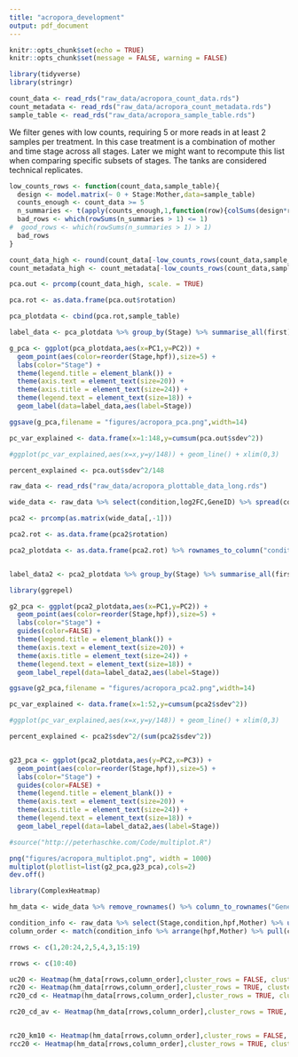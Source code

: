 ```yaml
---
title: "acropora_development"
output: pdf_document
---
```


```r
knitr::opts_chunk$set(echo = TRUE)
knitr::opts_chunk$set(message = FALSE, warning = FALSE)
```

```r
library(tidyverse)
library(stringr)

count_data <- read_rds("raw_data/acropora_count_data.rds")
count_metadata <- read_rds("raw_data/acropora_count_metadata.rds")
sample_table <- read_rds("raw_data/acropora_sample_table.rds")


```

We filter genes with low counts, requiring 5 or more reads in at least 2 samples per treatment. In this case treatment is a combination of mother and time stage across all stages. Later we might want to recompute this list when comparing specific subsets of stages. The tanks are considered technical replicates.

```r
low_counts_rows <- function(count_data,sample_table){
  design <- model.matrix(~ 0 + Stage:Mother,data=sample_table)
  counts_enough <- count_data >= 5
  n_summaries <- t(apply(counts_enough,1,function(row){colSums(design*row)}))
  bad_rows <- which(rowSums(n_summaries > 1) <= 1)
#  good_rows <- which(rowSums(n_summaries > 1) > 1)
  bad_rows
}

count_data_high <- round(count_data[-low_counts_rows(count_data,sample_table),])
count_metadata_high <- count_metadata[-low_counts_rows(count_data,sample_table),]
```

```r
pca.out <- prcomp(count_data_high, scale. = TRUE)

pca.rot <- as.data.frame(pca.out$rotation)

pca_plotdata <- cbind(pca.rot,sample_table)

label_data <- pca_plotdata %>% group_by(Stage) %>% summarise_all(first)

g_pca <- ggplot(pca_plotdata,aes(x=PC1,y=PC2)) + 
  geom_point(aes(color=reorder(Stage,hpf)),size=5) + 
  labs(color="Stage") + 
  theme(legend.title = element_blank()) +
  theme(axis.text = element_text(size=20)) + 
  theme(axis.title = element_text(size=24)) + 
  theme(legend.text = element_text(size=18)) +
  geom_label(data=label_data,aes(label=Stage))

ggsave(g_pca,filename = "figures/acropora_pca.png",width=14)

pc_var_explained <- data.frame(x=1:148,y=cumsum(pca.out$sdev^2))

#ggplot(pc_var_explained,aes(x=x,y=y/148)) + geom_line() + xlim(0,3)

percent_explained <- pca.out$sdev^2/148

```


```r
raw_data <- read_rds("raw_data/acropora_plottable_data_long.rds")

wide_data <- raw_data %>% select(condition,log2FC,GeneID) %>% spread(condition,log2FC) 

pca2 <- prcomp(as.matrix(wide_data[,-1]))

pca2.rot <- as.data.frame(pca2$rotation)

pca2_plotdata <- as.data.frame(pca2.rot) %>% rownames_to_column("condition") %>% mutate(Stage=str_extract(condition,"[^_]+"))%>% left_join(sample_table %>% group_by(Stage) %>% summarise_all(first),by="Stage")


label_data2 <- pca2_plotdata %>% group_by(Stage) %>% summarise_all(first)

library(ggrepel)

g2_pca <- ggplot(pca2_plotdata,aes(x=PC1,y=PC2)) + 
  geom_point(aes(color=reorder(Stage,hpf)),size=5) + 
  labs(color="Stage") + 
  guides(color=FALSE) +  
  theme(legend.title = element_blank()) +
  theme(axis.text = element_text(size=20)) + 
  theme(axis.title = element_text(size=24)) + 
  theme(legend.text = element_text(size=18)) +
  geom_label_repel(data=label_data2,aes(label=Stage))

ggsave(g2_pca,filename = "figures/acropora_pca2.png",width=14)

pc_var_explained <- data.frame(x=1:52,y=cumsum(pca2$sdev^2))

#ggplot(pc_var_explained,aes(x=x,y=y/148)) + geom_line() + xlim(0,3)

percent_explained <- pca2$sdev^2/(sum(pca2$sdev^2))


g23_pca <- ggplot(pca2_plotdata,aes(y=PC2,x=PC3)) + 
  geom_point(aes(color=reorder(Stage,hpf)),size=5) + 
  labs(color="Stage") + 
  guides(color=FALSE) +
  theme(legend.title = element_blank()) +
  theme(axis.text = element_text(size=20)) + 
  theme(axis.title = element_text(size=24)) + 
  theme(legend.text = element_text(size=18)) +
  geom_label_repel(data=label_data2,aes(label=Stage))

#source("http://peterhaschke.com/Code/multiplot.R")

png("figures/acropora_multiplot.png", width = 1000)
multiplot(plotlist=list(g2_pca,g23_pca),cols=2)
dev.off()
```

```r
library(ComplexHeatmap)

hm_data <- wide_data %>% remove_rownames() %>% column_to_rownames("GeneID")

condition_info <- raw_data %>% select(Stage,condition,hpf,Mother) %>% unique()
column_order <- match(condition_info %>% arrange(hpf,Mother) %>% pull(condition),colnames(hm_data))

rrows <- c(1,20:24,2,5,4,3,15:19)

rrows <- c(10:40)

uc20 <- Heatmap(hm_data[rrows,column_order],cluster_rows = FALSE, cluster_columns = FALSE)
rc20 <- Heatmap(hm_data[rrows,column_order],cluster_rows = TRUE, cluster_columns = FALSE,row_dend_width = unit(50, "mm"))
rc20_cd <- Heatmap(hm_data[rrows,column_order],cluster_rows = TRUE, cluster_columns = FALSE,clustering_method_rows = "complete",row_dend_width = unit(100, "mm"),show_row_names = FALSE)

rc20_cd_av <- Heatmap(hm_data[rrows,column_order],cluster_rows = TRUE, cluster_columns = FALSE,clustering_method_rows = "average",row_dend_width = unit(100, "mm"),show_row_names = FALSE)


rc20_km10 <- Heatmap(hm_data[rrows,column_order],cluster_rows = FALSE, cluster_columns = FALSE, km = 10,,row_dend_width = unit(100, "mm"), show_row_names = FALSE, km_title = "%i")
rcc20 <- Heatmap(hm_data[rrows,column_order],cluster_rows = TRUE, cluster_columns = TRUE)

```